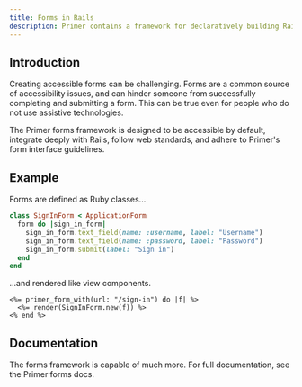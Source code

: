 ```yaml
---
title: Forms in Rails
description: Primer contains a framework for declaratively building Rails forms. It was designed specifically for accessibility and consistency with the Primer design system.
---
```



## Introduction

Creating accessible forms can be challenging. Forms are a common source of accessibility issues, and can hinder someone from successfully completing and submitting a form. This can be true even for people who do not use assistive technologies.

The Primer forms framework is designed to be accessible by default, integrate deeply with Rails, follow web standards, and adhere to Primer's <Link href="/ui-patterns/forms">form interface guidelines</Link>.

## Example

Forms are defined as Ruby classes...

```ruby
class SignInForm < ApplicationForm
  form do |sign_in_form|
    sign_in_form.text_field(name: :username, label: "Username")
    sign_in_form.text_field(name: :password, label: "Password")
    sign_in_form.submit(label: "Sign in")
  end
end
```

...and rendered like view components.

```erb
<%= primer_form_with(url: "/sign-in") do |f| %>
  <%= render(SignInForm.new(f)) %>
<% end %>
```

## Documentation

The forms framework is capable of much more. For full documentation, see the <Link href="https://primer.style/view-components/lookbook/pages/forms/introduction"><LinkExternalIcon /> Primer forms docs</Link>.
